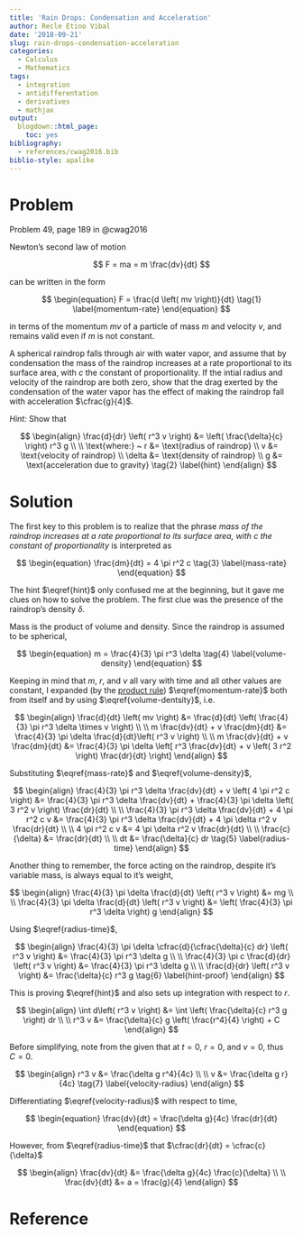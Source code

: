 ```yaml
---
title: 'Rain Drops: Condensation and Acceleration'
author: Recle Etino Vibal
date: '2018-09-21'
slug: rain-drops-condensation-acceleration
categories:
  - Calculus
  - Mathematics
tags:
  - integration
  - antidifferentation
  - derivatives
  - mathjax
output:
  blogdown::html_page:
    toc: yes
bibliography:
  - references/cwag2016.bib
biblio-style: apalike
---
```


# Problem

Problem 49, page 189 in @cwag2016

Newton's second law of motion 

$$
F = ma = m \frac{dv}{dt}
$$ 

can be written in the form 

$$
\begin{equation}
F = \frac{d \left( mv \right)}{dt} \tag{1} \label{momentum-rate}
\end{equation}
$$

in terms of the momentum $mv$ of a particle of mass $m$ and velocity $v$, and remains valid even if $m$ is not constant. 

A spherical raindrop falls through air with water vapor, and assume that by condensation the mass of the raindrop increases at a rate proportional to its surface area, with $c$ the constant of proportionality. If the intial radius and velocity of the raindrop are both zero, show that the drag exerted by the condensation of the water vapor has the effect of making the raindrop fall with acceleration $\cfrac{g}{4}$.

*Hint:* Show that

$$
\begin{align}
\frac{d}{dr} \left( r^3 v \right) &= \left( \frac{\delta}{c} \right) r^3 g
\\
\\
\text{where:} ~ r &= \text{radius of raindrop}
\\
v &= \text{velocity of raindrop}
\\
\delta &= \text{density of raindrop}
\\
g &= \text{acceleration due to gravity} \tag{2} \label{hint}
\end{align}
$$

# Solution

The first key to this problem is to realize that the phrase *mass of the raindrop increases at a rate proportional to its surface area, with $c$ the constant of proportionality* is interpreted as

$$
\begin{equation}
\frac{dm}{dt} = 4 \pi r^2 c \tag{3} \label{mass-rate}
\end{equation}
$$

The hint $\eqref{hint}$ only confused me at the beginning, but it gave me clues on how to solve the problem. The first clue was the presence of the raindrop's density $\delta$.

Mass is the product of volume and density. Since the raindrop is assumed to be spherical,

$$
\begin{equation}
m = \frac{4}{3} \pi r^3 \delta \tag{4} \label{volume-density}
\end{equation}
$$

Keeping in mind that $m$, $r$, and $v$ all vary with time and all other values are constant, I expanded (by the [product rule](https://amateurdatasci.rbind.io/blog/deriving-quotient-rule-product-rule/)) $\eqref{momentum-rate}$ both from itself and by using $\eqref{volume-dentsity}$, i.e.

$$
\begin{align}
\frac{d}{dt} \left( mv \right) &= \frac{d}{dt} \left( \frac{4}{3} \pi r^3 \delta \times v \right)
\\
\\
m \frac{dv}{dt} + v \frac{dm}{dt} &= \frac{4}{3} \pi \delta \frac{d}{dt}\left( r^3 v \right)
\\
\\
m \frac{dv}{dt} + v \frac{dm}{dt} &= \frac{4}{3} \pi \delta \left[ r^3 \frac{dv}{dt} + v \left( 3 r^2 \right) \frac{dr}{dt} \right]
\end{align}
$$

Substituting $\eqref{mass-rate}$ and $\eqref{volume-density}$,

$$
\begin{align}
\frac{4}{3} \pi r^3 \delta \frac{dv}{dt} + v \left( 4 \pi r^2 c \right) &= \frac{4}{3} \pi r^3 \delta \frac{dv}{dt} + \frac{4}{3} \pi \delta \left( 3 r^2 v \right) \frac{dr}{dt}
\\
\\
\frac{4}{3} \pi r^3 \delta \frac{dv}{dt} + 4 \pi r^2 c v &= \frac{4}{3} \pi r^3 \delta \frac{dv}{dt} + 4 \pi \delta r^2 v \frac{dr}{dt}
\\
\\
4 \pi r^2 c v &= 4 \pi \delta r^2 v \frac{dr}{dt}
\\
\\
\frac{c}{\delta} &= \frac{dr}{dt}
\\
\\
dt &= \frac{\delta}{c} dr \tag{5} \label{radius-time}
\end{align}
$$

Another thing to remember, the force acting on the raindrop, despite it's variable mass, is always equal to it's weight,

$$
\begin{align}
\frac{4}{3} \pi \delta \frac{d}{dt} \left( r^3 v \right) &= mg
\\
\\
\frac{4}{3} \pi \delta \frac{d}{dt} \left( r^3 v \right) &= \left( \frac{4}{3} \pi r^3 \delta \right) g
\end{align}
$$

Using $\eqref{radius-time}$,

$$
\begin{align}
\frac{4}{3} \pi \delta \cfrac{d}{\cfrac{\delta}{c} dr} \left( r^3 v \right) &= \frac{4}{3} \pi r^3 \delta g
\\
\\
\frac{4}{3} \pi c \frac{d}{dr} \left( r^3 v \right) &= \frac{4}{3} \pi r^3 \delta g
\\
\\
\frac{d}{dr} \left( r^3 v \right) &= \frac{\delta}{c} r^3 g \tag{6} \label{hint-proof}
\end{align}
$$

This is proving $\eqref{hint}$ and also sets up integration with respect to $r$.

$$
\begin{align}
\int d\left( r^3 v \right) &= \int \left( \frac{\delta}{c} r^3 g \right) dr
\\
\\
r^3 v &= \frac{\delta}{c} g \left( \frac{r^4}{4} \right) + C
\end{align}
$$

Before simplifying, note from the given that at $t = 0$, $r = 0$, and $v = 0$, thus $C = 0$.

$$
\begin{align}
r^3 v &= \frac{\delta g r^4}{4c}
\\
\\
v &= \frac{\delta g r}{4c} \tag{7} \label{velocity-radius}
\end{align}
$$

Differentiating $\eqref{velocity-radius}$ with respect to time,

$$
\begin{equation}
\frac{dv}{dt} = \frac{\delta g}{4c} \frac{dr}{dt}
\end{equation}
$$

However, from $\eqref{radius-time}$ that $\cfrac{dr}{dt} = \cfrac{c}{\delta}$

$$
\begin{align}
\frac{dv}{dt} &= \frac{\delta g}{4c} \frac{c}{\delta}
\\
\\
\frac{dv}{dt} &= a = \frac{g}{4}
\end{align}
$$

# Reference